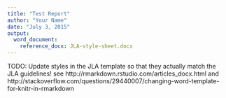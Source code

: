 ```yaml
---
title: "Test Report"
author: "Your Name"
date: "July 3, 2015"
output:
  word_document:
    reference_docx: JLA-style-sheet.docx
---
```


TODO: Update styles in the JLA template so that they actually match the JLA guidelines! see http://rmarkdown.rstudio.com/articles_docx.html and http://stackoverflow.com/questions/29440007/changing-word-template-for-knitr-in-rmarkdown
